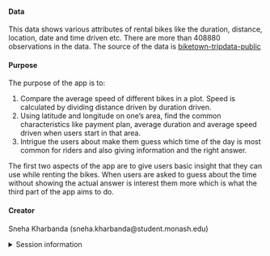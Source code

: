 
#### Data

This data shows various attributes of rental bikes like the duration, distance, location, date and time driven etc. There are more than 408880 observations in the data. The source of the data is [biketown-tripdata-public](https://s3.amazonaws.com/biketown-tripdata-public/index.html)


#### Purpose

The purpose of the app is to:

1. Compare the average speed of different bikes in a plot. Speed is calculated by dividing distance driven by duration driven. 
2. Using latitude and longitude on one's area, find the common characteristics like payment plan, average duration and average speed driven when users start in that area.
3. Intrigue the users about make them guess which time of the day is most common for riders and also giving information and the right answer. 

The first two aspects of the app are to give users basic insight that they can use while renting the bikes. When users are asked to guess about the time without showing the actual answer is interest them more which is what the third part of the app aims to do. 

#### Creator

Sneha Kharbanda (sneha.kharbanda@student.monash.edu)

<details>
<summary>Session information</summary>
```r
sessioninfo::session_info()
```
</details>
